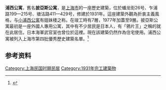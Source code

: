 {{上海市优秀历史建筑
|名称 = 浦西公寓
|图片 = [[File:浦西公寓·上海虹口·航拍.jpg|250px]]
|所在 = 上海市虹口区蟠龙街26号、乍浦路199—215号、塘沽路411—429号
|时代 = 1931年
|编号 = 4F004
|公布 = 2003年
}}
'''浦西公寓'''，舊名'''披亞斯公寓'''，是[[上海市|上海市]]的一座歷史建築，位於蟠龙街26号、乍浦路199—215号、塘沽路411—429号，修建於1931年。這座建築外觀為折衷主義風格，与[[小浦西公寓|小浦西公寓]]有姐妹楼之称。在竣工時有7層，1977年加蓋至9層。披亞斯公寓最初是一座外國人專用公寓，其中有不少居民是日本人，有「鴉片王」之稱的{{link-ja|里見甫|里見甫}}就在此居住。日本海軍武官室也曾位於這裡。現在該建築仍然作為住宅使用。浦西公寓被列入上海市第四批優秀歷史建築名單。<ref>{{Cite web |title=第四批优秀历史建筑 |url=http://fgj.sh.gov.cn/yxlsjzcs/20200331/e3b99cf457ae48cab87ad5c02aa0fee3.html |accessdate=2021-02-14 |author=上海市房屋管理局 |date=2019-01-14 |publisher=上海市房屋管理局 |archive-date=2022-01-05 |archive-url=https://web.archive.org/web/20220105090202/http://fgj.sh.gov.cn/yxlsjzcs/20200331/e3b99cf457ae48cab87ad5c02aa0fee3.html |dead-url=no }}</ref>

== 参考资料 ==
{{reflist}}

{{第四批上海市优秀历史建筑}}
[[Category:上海民国时期民居|Category:上海民国时期民居]]
[[Category:1931年完工建築物|Category:1931年完工建築物]]